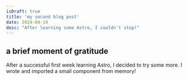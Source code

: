 ```yaml
---
isDraft: true
title: 'my second blog post'
date: 2024-04-19
desc: "After learning some Astro, I couldn't stop!"
---
```


## a brief moment of gratitude

After a successful first week learning Astro, I decided to try some more. I wrote and imported a small component from memory!
